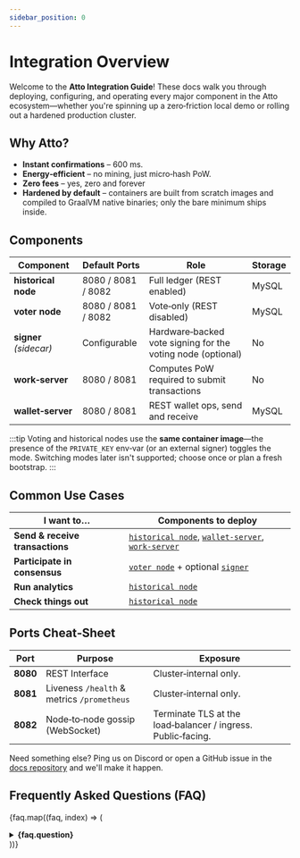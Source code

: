 ```yaml
---
sidebar_position: 0
---
```



# Integration Overview

Welcome to the **Atto Integration Guide**! These docs walk you through deploying, configuring, and operating every major
component in the Atto ecosystem—whether you're spinning up a zero‑friction local demo or rolling out a hardened
production cluster.

## Why Atto?

* **Instant confirmations** – 600 ms.
* **Energy‑efficient** – no mining, just micro‑hash PoW.
* **Zero fees** – yes, zero and forever
* **Hardened by default** – containers are built from scratch images and compiled to GraalVM native binaries; only the
  bare minimum ships inside.

## Components

| Component              | Default Ports      | Role                                                        | Storage |
|------------------------|--------------------|-------------------------------------------------------------|---------|
| **historical node**    | 8080 / 8081 / 8082 | Full ledger (REST enabled)                                  | MySQL   |
| **voter node**         | 8080 / 8081 / 8082 | Vote‑only (REST disabled)                                   | MySQL   |
| **signer** *(sidecar)* | Configurable       | Hardware‑backed vote signing for the voting node (optional) | No      |
| **work‑server**        | 8080 / 8081        | Computes PoW required to submit transactions                | No      |
| **wallet‑server**      | 8080 / 8081        | REST wallet ops, send and receive                           | MySQL   |

:::tip
Voting and historical nodes use the **same container image**—the presence of the `PRIVATE_KEY` env‑var (or an external
signer) toggles the mode. Switching modes later isn't supported; choose once or plan a fresh bootstrap.
:::

## Common Use Cases

| I want to…                      | Components to deploy                                                                                                                                       |
|---------------------------------|------------------------------------------------------------------------------------------------------------------------------------------------------------|
| **Send & receive transactions** | [`historical node`](/docs/integration/node-historical), [`wallet‑server`](/docs/integration/wallet-server), [`work‑server`](/docs/integration/work-server) |
| **Participate in consensus**    | [`voter node`](/docs/integration/node-voter) + optional [`signer`](/docs/integration/signer)                                                               |
| **Run analytics**               | [`historical node`](/docs/integration/node-historical)                                                                                                     |
| **Check things out**            | [`historical node`](/docs/integration/node-historical)                                                                                                     |

## Ports Cheat‑Sheet

| Port     | Purpose                                    | Exposure                                                     |
|----------|--------------------------------------------|--------------------------------------------------------------|
| **8080** | REST Interface                             | Cluster‑internal only.                                       |
| **8081** | Liveness `/health` & metrics `/prometheus` | Cluster‑internal only.                                       |
| **8082** | Node‑to‑node gossip (WebSocket)            | Terminate TLS at the load‑balancer / ingress. Public‑facing. |

Need something else? Ping us on Discord or open a GitHub issue in
the [docs repository](https://github.com/attocash/docs) and we'll make it happen.

## Frequently Asked Questions (FAQ)

<Head>
  <script type="application/ld+json">
    {JSON.stringify({
      "@context": "https://schema.org",
      "@type": "FAQPage",
      "mainEntity": faq.map((faq) => ({
        "@type": "Question",
        name: faq.question,
        acceptedAnswer: {
          "@type": "Answer",
          text: faq.answer
        }
      }))
    })}
  </script>
</Head>

{faq.map((faq, index) => (
<details key={index} style={{ marginBottom: "1.5rem" }}>
  <summary><strong>{faq.question}</strong></summary>
  <p>{faq.answer}</p>
</details>
))}
